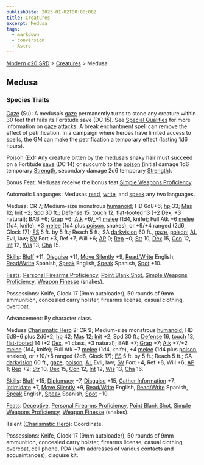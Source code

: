 ```yaml
---
publishDate: 2023-01-02T00:00:00Z
title: Creatures
excerpt: Medusa
tags:
  - markdown
  - conversion
  - Astro
---
```


[Modern d20 SRD](/#modernD20) > [Creatures](modern-d20-srd-creatures-index) > Medusa

## Medusa

### Species Traits

[Gaze](modern-d20-srd-special-abilities-gaze) (Su): A medusa’s [gaze](modern-d20-srd-special-abilities-gaze) permanently turns to stone any creature within 30 feet that fails its Fortitude save (DC 15). See [Special Qualities](modern-d20-srd-creatures-creature-overview) for more information on [gaze](modern-d20-srd-special-abilities-gaze) attacks. A break enchantment spell can remove the effect of petrification. In a campaign where heroes have limited access to spells, the GM can make the petrification a temporary effect (lasting 1d6 hours).

[Poison](modern-d20-srd-special-abilities-poison) (Ex): Any creature bitten by the medusa’s snaky hair must succeed on a Fortitude [save](modern-d20-srd-basics-saving-throws) (DC 14) or succumb to the [poison](modern-d20-srd-special-abilities-poison) (initial damage 1d6 temporary [Strength](modern-d20-srd-basics-ability-scores), secondary damage 2d6 temporary [Strength](modern-d20-srd-basics-ability-scores)).

Bonus Feat: Medusas receive the bonus feat [Simple Weapons Proficiency](modern-d20-srd-feats-simple-weapons-proficiency).

Automatic Languages: Medusas [read](modern-d20-srd-skills-read-write-language), [write](modern-d20-srd-skills-read-write-language), and [speak](modern-d20-srd-skills-speak-language) any two languages.

Medusa: CR 7; Medium-size monstrous [humanoid](modern-d20-srd-creature-types-humanoid); HD 6d8+6; [hp](modern-d20-srd-combat-hit-points) 33; [Mas](modern-d20-srd-creatures-creature-overview) 12; [Init](modern-d20-srd-combat-initiative) +2; Spd 30 ft.; [Defense](modern-d20-srd-combat-defense) 15, [touch](modern-d20-srd-combat-attack-actions) 12, [flat-footed](modern-d20-srd-combat-surprise) 13 (+2 [Dex](modern-d20-srd-basics-ability-scores), +3 natural); BAB +6; [Grap](modern-d20-srd-combat-grapple) +6; [Atk](modern-d20-srd-combat-attack-roll) +6/\_+1 [melee](modern-d20-srd-combat-attack-roll) (1d4, knife); Full Atk +6 [melee](modern-d20-srd-combat-attack-roll) (1d4, knife), +3 [melee](modern-d20-srd-combat-attack-roll) (1d4 plus [poison](modern-d20-srd-special-abilities-poison), snakes), or +9/+4 ranged (2d6, Glock 17); [FS](modern-d20-srd-creatures-creature-overview) 5 ft. by 5 ft.; Reach 5 ft.; SA [darkvision](modern-d20-srd-special-abilities-darkvision) 60 ft., [gaze](modern-d20-srd-special-abilities-gaze), [poison](modern-d20-srd-special-abilities-poison); [AL](modern-d20-srd-basics-allegiances) Evil, law; [SV](modern-d20-srd-basics-saving-throws) Fort +3, Ref +7, Will +6; [AP](modern-d20-srd-creatures-creature-overview) 0; [Rep](modern-d20-srd-creatures-creature-overview) +0; [Str](modern-d20-srd-basics-ability-scores) 10, [Dex](modern-d20-srd-basics-ability-scores) 15, [Con](modern-d20-srd-basics-ability-scores) 12, [Int](modern-d20-srd-basics-ability-scores) 12, [Wis](modern-d20-srd-basics-ability-scores) 13, [Cha](modern-d20-srd-basics-ability-scores) 15.

[Skills](modern-d20-srd-skills-index): [Bluff](modern-d20-srd-skills-bluff) +11, [Disguise](modern-d20-srd-skills-disguise) +11, [Move Silently](modern-d20-srd-skills-move-silently) +9, [Read/Write](modern-d20-srd-skills-read-write-language) English, [Read/Write](modern-d20-srd-skills-read-write-language) Spanish, [Speak](modern-d20-srd-skills-speak-language) English, [Speak](modern-d20-srd-skills-speak-language) Spanish, [Spot](modern-d20-srd-skills-spot) +10.

[Feats](modern-d20-srd-feats-index): [Personal Firearms Proficiency](modern-d20-srd-feats-personal-firearms-proficiency), [Point Blank Shot](modern-d20-srd-feats-point-blank-shot), [Simple Weapons Proficiency](modern-d20-srd-feats-simple-weapons-proficiency), [Weapon Finesse](modern-d20-srd-feats-weapon-finesse) (snakes).

Possessions: Knife, Glock 17 (9mm autoloader), 50 rounds of 9mm ammunition, concealed carry holster, firearms license, casual clothing, overcoat.

Advancement: By character class.

Medusa [Charismatic Hero](modern-d20-srd-classes-basic-charismatic-hero) 2: CR 9; Medium-size monstrous [humanoid](modern-d20-srd-creature-types-humanoid); HD 6d8+6 plus 2d6+2; [hp](modern-d20-srd-combat-hit-points) 42; [Mas](modern-d20-srd-creatures-creature-overview) 12; [Init](modern-d20-srd-combat-initiative) +2; Spd 30 ft.; [Defense](modern-d20-srd-combat-defense) 16, [touch](modern-d20-srd-combat-attack-actions) 13, [flat-footed](modern-d20-srd-combat-surprise) 14 (+2 [Dex](modern-d20-srd-basics-ability-scores), +1 class, +3 natural); BAB +7; [Grap](modern-d20-srd-combat-grapple) +7; [Atk](modern-d20-srd-combat-attack-roll) +7/+2 [melee](modern-d20-srd-combat-attack-roll) (1d4, knife); Full Atk +7 [melee](modern-d20-srd-combat-attack-roll) (1d4, knife), +4 [melee](modern-d20-srd-combat-attack-roll) (1d4 plus [poison](modern-d20-srd-special-abilities-poison), snakes), or +10/+5 ranged (2d6, Glock 17); [FS](modern-d20-srd-creatures-creature-overview) 5 ft. by 5 ft.; Reach 5 ft.; SA [darkvision](modern-d20-srd-special-abilities-darkvision) 60 ft., [gaze](modern-d20-srd-special-abilities-gaze), [poison](modern-d20-srd-special-abilities-poison); [AL](modern-d20-srd-basics-allegiances) Evil, law; [SV](modern-d20-srd-basics-saving-throws) Fort +4, Ref +8, Will +6; [AP](modern-d20-srd-creatures-creature-overview) 1; [Rep](modern-d20-srd-creatures-creature-overview) +2; [Str](modern-d20-srd-basics-ability-scores) 10, [Dex](modern-d20-srd-basics-ability-scores) 15, [Con](modern-d20-srd-basics-ability-scores) 12, [Int](modern-d20-srd-basics-ability-scores) 12, [Wis](modern-d20-srd-basics-ability-scores) 13, [Cha](modern-d20-srd-basics-ability-scores) 16.

[Skills](modern-d20-srd-skills-index): [Bluff](modern-d20-srd-skills-bluff) +15, [Diplomacy](modern-d20-srd-skills-diplomacy) +7, [Disguise](modern-d20-srd-skills-disguise) +15, [Gather Information](modern-d20-srd-skills-gather-information) +7, [Intimidate](modern-d20-srd-skills-intimidate) +7, [Move Silently](modern-d20-srd-skills-move-silently) +9, [Read/Write](modern-d20-srd-skills-read-write-language) English, [Read/Write](modern-d20-srd-skills-read-write-language) Spanish, [Speak](modern-d20-srd-skills-speak-language) English, [Speak](modern-d20-srd-skills-speak-language) Spanish, [Spot](modern-d20-srd-skills-spot) +10.

[Feats](modern-d20-srd-feats-index): [Deceptive](modern-d20-srd-feats-deceptive), [Personal Firearms Proficiency](modern-d20-srd-feats-personal-firearms-proficiency), [Point Blank Shot](modern-d20-srd-feats-point-blank-shot), [Simple Weapons Proficiency](modern-d20-srd-feats-simple-weapons-proficiency), [Weapon Finesse](modern-d20-srd-feats-weapon-finesse) (snakes).

Talent ([Charismatic Hero](modern-d20-srd-classes-basic-charismatic-hero)): Coordinate.

Possessions: Knife, Glock 17 (9mm autoloader), 50 rounds of 9mm ammunition, concealed carry holster, firearms license, casual clothing, overcoat, cell phone, PDA (with addresses of various contacts and acquaintances), disguise kit.

